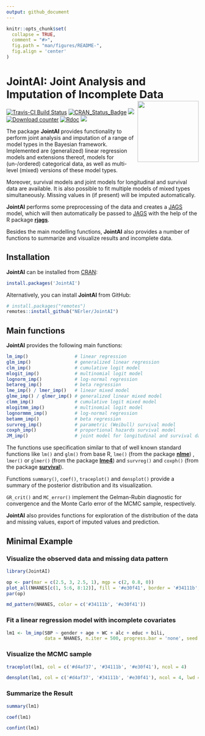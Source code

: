 ```yaml
---
output: github_document
---
```


<!-- README.md is generated from README.Rmd. Please edit that file -->

```r
knitr::opts_chunk$set(
  collapse = TRUE,
  comment = "#>",
  fig.path = "man/figures/README-",
  fig.align = 'center'
)
```


# JointAI: Joint Analysis and Imputation of Incomplete Data <img src="man/figures/logo.png" align="right" alt="" width="160" />


[![Travis-CI Build Status](https://travis-ci.org/NErler/JointAI.svg?branch=master)](https://travis-ci.org/NErler/JointAI)
[![CRAN_Status_Badge](https://www.r-pkg.org/badges/version-last-release/JointAI)](https://CRAN.R-project.org/package=JointAI)
[![](https://cranlogs.r-pkg.org/badges/grand-total/JointAI)](https://CRAN.R-project.org/package=JointAI)
[![Download counter](http://cranlogs.r-pkg.org/badges/JointAI)](https://cran.r-project.org/package=JointAI)
[![Rdoc](http://www.rdocumentation.org/badges/version/JointAI)](http://www.rdocumentation.org/packages/JointAI)
[![](https://codecov.io/gh/NErler/JointAI/branch/master/graph/badge.svg)](https://codecov.io/gh/NErler/JointAI)


The package **JointAI** provides functionality to perform joint analysis and
imputation of a range of model types in the Bayesian framework.
Implemented are (generalized) linear regression models and extensions thereof,
models for (un-/ordered) categorical data, as well as multi-level (mixed)
versions of these model types.

Moreover, survival models and joint models for longitudinal and survival data
are available. It is also possible to fit multiple models of mixed types
simultaneously.
Missing values in (if present) will be imputed automatically.

**JointAI** performs some preprocessing of the data and creates a
[JAGS](http://mcmc-jags.sourceforge.net) model, which will then automatically
be passed to [JAGS](http://mcmc-jags.sourceforge.net)
with the help of the R package [**rjags**](https://CRAN.R-project.org/package=rjags).

Besides the main modelling functions, **JointAI** also provides a number of
functions to summarize and visualize results and incomplete data.

    
## Installation

**JointAI** can be installed from [CRAN](https://cran.r-project.org/):
```r
install.packages('JointAI')
```

Alternatively, you can install **JointAI** from GitHub:
```r
# install.packages("remotes")
remotes::install_github("NErler/JointAI")
```


## Main functions
**JointAI** provides the following main functions:

``` r
lm_imp()                 # linear regression
glm_imp()                # generalized linear regression
clm_imp()                # cumulative logit model
mlogit_imp()             # multinomial logit model
lognorm_imp()            # log-normal regression
betareg_imp()            # beta regression
lme_imp() / lmer_imp()   # linear mixed model
glme_imp() / glmer_imp() # generalized linear mixed model
clmm_imp()               # cumulative logit mixed model
mlogitmm_imp()           # multinomial logit model
lognormmm_imp()          # log-normal regression
betamm_imp()             # beta regression
survreg_imp()            # parametric (Weibull) survival model
coxph_imp()              # proportional hazards survival model
JM_imp()                 # joint model for longitudinal and survival data
```

The functions use specification similar to that of well known standard
functions like `lm()` and `glm()` from base R,
`lme()` (from the package [**nlme**](https://CRAN.R-project.org/package=nlme))
, `lmer()` or `glmer()`
(from the package [**lme4**](https://CRAN.R-project.org/package=lme4)) and
`survreg()` and `coxph()` (from the package [**survival**](https://CRAN.R-project.org/package=survival)).


Functions `summary()`, `coef()`, `traceplot()` and `densplot()` provide a
summary of the posterior distribution and its visualization.

`GR_crit()` and `MC_error()` implement the Gelman-Rubin diagnostic for
convergence and the Monte Carlo error of the MCMC sample, respectively.

**JointAI** also provides functions for exploration of the distribution of the
data and missing values, export of imputed values and prediction.


## Minimal Example
### Visualize the observed data and missing data pattern
```r
library(JointAI)

op <- par(mar = c(2.5, 3, 2.5, 1), mgp = c(2, 0.8, 0))
plot_all(NHANES[c(1, 5:6, 8:12)], fill = '#e30f41', border = '#34111b', ncol = 4, breaks = 30)
par(op)
```


```r
md_pattern(NHANES, color = c('#34111b', '#e30f41'))
```

### Fit a linear regression model with incomplete covariates

```r
lm1 <- lm_imp(SBP ~ gender + age + WC + alc + educ + bili,
              data = NHANES, n.iter = 500, progress.bar = 'none', seed = 2020)
```

### Visualize the MCMC sample
```r
traceplot(lm1, col = c('#d4af37', '#34111b', '#e30f41'), ncol = 4)
```

```r
densplot(lm1, col = c('#d4af37', '#34111b', '#e30f41'), ncol = 4, lwd = 2)
```

### Summarize the Result
```r
summary(lm1)
```

```r
coef(lm1)

confint(lm1)
```

